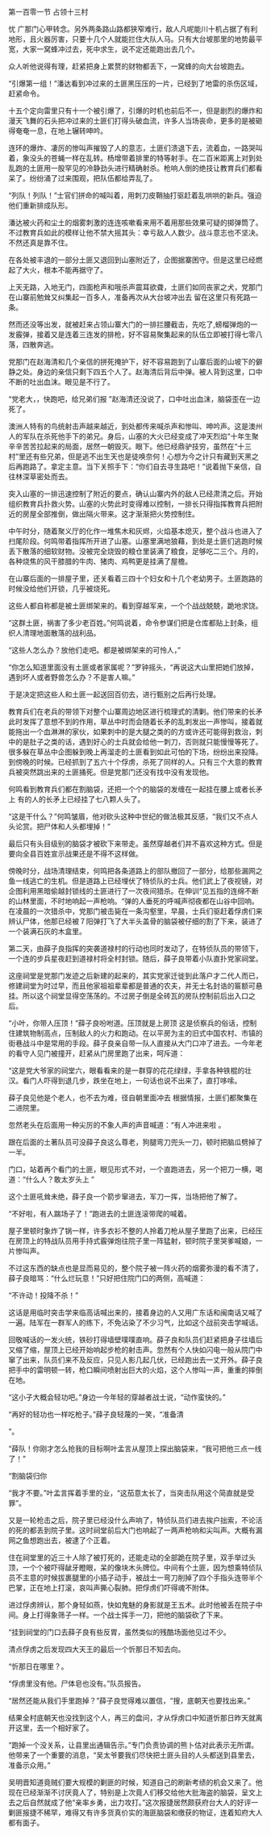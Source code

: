 

第一百零一节 占领十三村

忧 广那门心甲转念。另外两条路山路都狭窄难行，敌人凡呢能川十机占据了有利地形，且火器厉害，只要十几个人就能拦住大队人马。只有大台坡那里的地势最平宽，大家一窝蜂冲过去，死中求生，说不定还能跑出去几个。

众人听他说得有理，赶紧把身上累赘的财物都丢下，一窝蜂的向大台坡跑去。

“引爆第一组！”潘达看到冲过来的土匪黑压压的一片，已经到了地雷的杀伤区域，赶紧命令。

十五个定向雷里只有十一个被引爆了，引爆的时机也前后不一，但是剧烈的爆炸和漫天飞舞的石头把冲过来的土匪们打得头破血流，许多人当场丧命，更多的是被砸得奄奄一息，在地上辗转呻吟。

连环的爆炸、凄厉的惨叫声摧毁了人的意志，土匪们溃退下去，流着血，一路哭叫着，象没头的苍蝇一样在乱转。杨增带着排里的特等射手。在二百米距离上对到处乱跑的土匪用一股罕见的冷静劲头进行精确射杀。枪响人倒的绝技让教育兵们都看呆了。纷纷涌了过来围观，把队伍都给弄乱了。

“列队！列队！”士官们拼命的喊叫着，用刺刀皮鞘抽打驱赶着乱哄哄的新兵。强迫他们重新排成队形。

潘达被火药和尘土的烟雾刺激的连连咳嗽看来用不着用那些效果可疑的掷弹筒了。不过教育兵如此的模样让他不禁大摇其头：幸亏敌人人数少。战斗意志也不坚决。不然还真是靠不住。

在各处被丰退的一部分土匪又退回到山塞附近了，企图据寨困守。但是这里已经燃起了大火，根本不能再据守了。

上天无路，入地无门，四面枪声和哦杀声震耳欲聋，土匪们如同丧家之犬，党那门在山寨前勉耸又纠集起一百多人，准备再次从大台坡冲出去 留在这里只有死路一条。

然而还没等出发，就被赶来占领山寨大门的一排拦腰截击，先吃了,螃榴弹炮的一发霰弹，接着又是连着三连发的排枪，好不容易聚集起来的队伍立即被打得七零八落，四散奔逃。

党那门在赵海清和几个亲信的拼死掩护下，好不容易跑到了山寨后面的山坡下的僻静之处。身边的亲信只剩下四五个人了。赵海清后背后中弹。被人背到这里，口中不断的吐出血沫。眼见是不行了。

“党老大，，快跑吧，给兄弟们报 ”赵海清还没说了，口中吐出血沫，脑袋歪在一边死了。

澳洲人特有的鸟统射击声越来越近，到处都传来喊杀声和惨叫、呻吟声。这是澳州人的军队在杀死他手下的弟兄。身后，山塞的大火已经变成了冲天烈焰”十年生聚辛辛苦苦拉起来的局面，居然一朝毁灭。眼下。他已经鼎驴技穷，虽然在“十三村”里还有些兄弟，但是逃不出生天也是徒唤奈何！心想为今之计只有藏到天黑之后再跑路了。拿定主意。当下关照手下：“你们自去寻生路吧！”说着抛下亲信，自往林深草密处而去。

突入山塞的一排迅速控制了附近的要点，确认山寨内外的敌人已经肃清之后。开始组织教育兵扑救火势。山塞的火势此时变得难以控制，一排长只得指挥教育兵把附近的房屋全部推倒，做出隔火带来。这才渐渐把火势控制住。

中午时分，随着聚义厅的化作一堆焦木和灰烬，火焰基本熄灭，整个战斗也进入了扫尾阶段。何鸣带着指挥所开进了山塞。山塞里满地狼藉，到处是土匪们逃跑时候丢下散落的细软财物。没被完全烧毁的粮仓里装满了粮食，足够吃二三个。月的，各种烧焦的风干膝腊的牛肉、猪肉、鸡鸭更是挂满了屋檐。

在山寨后面的一排屋子里，还关看着三四十个妇女和十几个老幼男子。土匪跑路的时候没给他们开锁，几乎被烧死。

这些人都自称都是被土匪绑架来的。看到穿越军来，一个个战战兢兢，跪地求饶。

“这群土匪，祸害了多少老百姓。”何鸣说着，命令参谋们把是仓库都贴上封条，组织人清理地面散落的战利品。

“这些人怎么办？放他们走吧。都是被绑架来的可怜人，”

“你怎么知道里面没有土匪或者家属呢？”罗钟摇头，“再说这大山里把她们放掉，遇到坏人或者野兽怎么办？不是害人嘛。”

于是决定把这些人和土匪一起送回百仞去，进行甄别之后再行处理。

教育兵们在老兵的带领下对整个山寨周边地区进行梳理式的清剿。他们带来的长矛此时发挥了意想不到的作用，草丛中时而会随着长矛的乱刺发出一声惨叫，接着就能拖出一个血淋淋的家伙，如果刺中的是大腿之类的的方或许还可能得到救治，刺中的是肚子之类的话，遇到好心的士兵就会给他一刺刀，否则就只能慢慢等死了。很多躲在草丛中企图躲到晚上再溜走的土匪看到如此可怕的下场，纷纷出来投降。到傍晚的时候。已经抓到了五六十个俘虏，杀死了同样的人。只有三个大意的教育兵被突然跳出来的土匪捅死。但是党那门还没有找中没有发现他。

何鸣看到教育兵们都在割脑袋，还把一个个的脑袋的发缠在一起挂在腰上或者长矛上 有的人的长矛上已经挂了七八颗人头了。

“这是干什么？”何鸣皱眉，他对砍头这种中世纪的做法极其反感，“我们又不点人头论赏。把尸体和人头都埋掉！”

最后只有头目级别的脑袋才被砍下来带走。虽然穿越者们并不喜欢这种方式。但是要向全县百姓宣示战果还是不得不这样做。

傍晚时分，战场清理结束，何鸣把各条道路上的部队撤回了一部分，给那些漏网之鱼一线逃亡的生机。但是道路上已经埋伏了特侦队的士兵。他们武上了夜视镜，对企图利用黑暗偷越封锁线的土匪进行了一次夜间猎杀。在伸训“见五指的连绵不断的山林里面，不时地响起一声枪响。“弹的人垂死的呼喊声彻夜都在山谷中回响。在凌晨的一次猎杀中，党那门被击毙在一条沟壑里，早晨，士兵们驱赶着俘虏们来辨认尸体，他那已经被７阳弹打飞了大半头盖骨的脑袋被仔细的割了下来，装进了一个装满石灰的木盒里。

第二天，由薛子良指挥的突袭道禄村的行动也同时发动了，在特侦队员的带领下，一个连的步兵星夜赶到道禄村将全村封锁。随后，薛子良带着小队直扑党家祠堂。

这座祠堂是党那门发迹之后新建的起来的，其实党家迁徙到此落户才二代人而已，修建祠堂为时过早，而且他家祖祖辈辈都是普通的农夫，并无士名封诰的匾额可悬挂。所以这个祠堂显得空荡荡的。不过房子倒是全砖瓦的房队控制前后出入口之后。

“小叶，你带人压顶！”薛子良吩咐道。压顶就是上房顶 这是侦察兵的俗话，控制住建筑物制高点，压制敌人的火力和跑动。在以平房为主的旧式中国农村、市镇的街巷战斗中是常用的手段。薛子良亲自带一队人直接从大门口冲了进去。一今年老的看守人见门被撞开，赶紧从门房里跑了出来，呵斥道：

“这是党大爷家的祠堂六，眼看看来的是一群穿的花花绿绿，手拿各种铁棍的壮汉。看门人吓得到退几步，跌坐在地上，一句话也说不出来了，直打哆嗦。

薛子良见他是个老人，也不去为难，径自朝里面冲去 根据情报，土匪们都聚集在二进院里。

忽然老头在后面用一种尖厉的不象人声的声音喊道：“有人冲进来啦 。

跟在后面的土著队员可没薛子良这么尊老，狗腿弯刀兜头一刀，顿时把脑瓜劈掉了一半。

门口，站着再个看门的土匪，眼见形式不对，一个直跑进去，另一个把刀一横，喝道：“什么人？敢太岁头上 ”

这个土匪吼耸未绝，薛子良一个箭步窜进去，军刀一挥，当场把他了解了。

“不好啦，有人踹场子了！”跑进去的土匪连滚带爬的喊着。

屋子里顿时象炸了锅一样，许多衣衫不整的人拎着刀枪从屋子里跑了出来，已经压在房顶上的特战队员用手持式霰弹炮往院子里一阵猛射，顿时院子里哭爹喊娘，一片惨叫声。

不过这东西的缺点也是显而易见的，整个院子被一阵火药的烟雾弥漫的看不清了，薛子良暗骂：“什么烂玩意！”只好把住院门口的两侧，高喊道：

“不许动！投降不杀！”

这话是用临时突击学来临高话喊出来的，接着身边的人又用广东话和闽南话又喊了一遍。陆军在一群军人的练下，不免沾染了不少习气，比如这个战前突击学喊话。

回敬喊话的一发火统，铁砂打得墙壁噗噗直响。薛子良和队员们赶紧把身子往墙后又缩了缩，屋顶上已经开始响起步枪的射击声。忽然有个人快如闪电一般从院门中窜了出来，队员们来不及反应，只见人影几起几伏，已经跑出去一丈开外。薛子良把手中的雷明顿一转，枪口瞬间喷射出巨大的火焰，这个人惨叫一声，重重的摔倒在地。

“这小子大概会轻功吧。”身边一今年轻的穿越者战士说，“动作蛮快的。”

“再好的轻功也一样吃枪子。”薛子良轻蔑的一笑，“准备清

”。

“薛队！你刚才怎么抢我的目标啊叶孟言从屋顶上探出脑袋来，“我可把他三点一线了！”

“割脑袋归你

“我才不要。”叶孟言挥着手里的业，“这茄意太长了，当突击队用这个简直就是受罪”。

又是一轮枪击之后，院子里已经没什么声响了，特侦队员们进去挨户拙索，不论活的死的都丢到院子里。这时祠堂前后大门也响起了一两声枪响和尖叫声。大概有漏网之鱼想跑出去，被逮了个正着。

住在祠堂里的近三十人除了被打死的，还能走动的全部跪在院子里，双手举过头顶，一个个被吓得龇牙瞪眼，呆的像块木头牌位。中间有个土匪，因为想乘特侦队员不主意的时候拔裹腿里的小插子动手，被战士一弯刀削掉了四个手指头连带半个巴掌，正在地上打滚，哀叫声撕心裂肺。把俘虏们吓得魂不附体。

进过俘虏辨认，那个身轻如燕，快如鬼魅的身影就是王五术。此时他被丢在院子中间。身上打得象筛子一样。一个战士挥手一刀，把他的脑袋砍了下来。

“挂到祠堂的门口去薛子良有些反胃，虽然类似的残酷场面他见过不少。

清点俘虏之后发现四大天王的最后一个忻那日不知去向。

“忻那日在哪里？。

“俘虏里没有他。尸体皂也没有。”队员报告。

“居然还能从我们手里跑掉？”薛子良觉得难以置信，“搜，底朝天也要找出来。”

结果全村底朝天也没找到这个人，再三的盘问，才从俘虏口中知道忻那日昨天就离开这里，去一个相好家了。

“跑掉一个没关系，让县里出通辑告示。”专门负责协调的熊卜估对此表示无所谓。他带来了一个重要的消息，“吴太爷要我们尽快把土匪头目的人头都送到县里去，准备示众用。”

吴明晋知道竟贼们要大规模的剿匪的时候，知道自己的刷新考绩的机会又来了。他现在已经渐渐不讨厌竟人了，特别是上次竟人们移交给他大批海盗的脑袋，呈文上去之后自然就成了他“亲率乡勇，出力攻打。”这次报捷居然颇获府台大人的好评一剿匪报捷不稀罕，难得又有许多货真价实的海匪脑袋和缴获的物证，连着知府大人都有面子。

